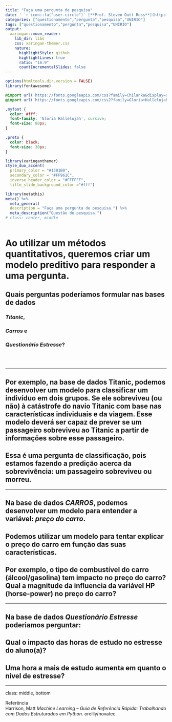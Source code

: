 ```yaml
---
title: "Faça uma pergunta de pesquisa"
date: ' `r icon::fa("user-circle")` [**Prof. Steven Dutt Ross**](https://steven.metodosquantitativos.com/) <br> `r icon::fa("chalkboard-teacher")` [**Atividades**](https://atividades.metodosquantitativos.com/) <br> `r icon::fa("user-graduate")` [**Aulas**](https://aulas.metodosquantitativos.com/) <br> `r icon::fa("book-reader")` [**Livro**](https://livro.metodosquantitativos.com/docs/) <br>' 
categories: ["questionamento","pergunta","pesquisa","UNIRIO"]
tags: ["questionamento","pergunta","pesquisa","UNIRIO"]
output:
  xaringan::moon_reader:
    lib_dir: libs
    css: xaringan-themer.css
    nature:
      highlightStyle: github
      highlightLines: true
      ratio: "16:9"
      countIncrementalSlides: false
---
```


```r
options(htmltools.dir.version = FALSE)
library(fontawesome)
```


```css
@import url('https://fonts.googleapis.com/css?family=Chilanka&display=swap');
@import url('https://fonts.googleapis.com/css2?family=Gloria+Hallelujah&display=swap');

.myfont {
  color: #fff;
  font-family: 'Gloria Hallelujah', cursive;
  font-size: 80px;
}

.preto {
  color: black;
  font-size: 30px;
}

```


```r
library(xaringanthemer)
style_duo_accent(
  primary_color = "#1381B0",
  secondary_color = "#FF961C",
  inverse_header_color = "#FFFFFF",
  title_slide_background_color ="#fff")
```


```r
library(metathis)
meta() %>%
  meta_general(
  description = "Faça uma pergunta de pesquisa.") %>%
  meta_description("Questão de pesquisa.")
# class: center, middle
 
```

# Ao utilizar um métodos quantitativos, queremos criar um modelo preditivo **para responder a uma pergunta**.

## Quais perguntas poderíamos formular nas bases de dados   
### *Titanic*, 
### *Carros* e 
### *Questionário Estresse*?

<br>
<br>

---

## Por exemplo, na base de dados Titanic, podemos desenvolver um modelo para classificar um indivíduo em dois grupos. Se ele sobreviveu (ou não) à catástrofe do navio Titanic com base nas características individuais e da viagem. Esse modelo deverá ser capaz de prever se um passageiro sobreviveu ao Titanic a partir de informações sobre esse passageiro.

## Essa é uma pergunta de classificação, pois estamos fazendo a predição acerca da sobrevivência: um passageiro sobreviveu ou morreu. 

---


## Na base de dados *CARROS*, podemos desenvolver um modelo para entender a variável: *preço do carro*. 

## Podemos utilizar um modelo para tentar explicar o preço do carro em função das suas características.  

## Por exemplo, o tipo de combustível do carro (álcool/gasolina) tem impacto no preço do carro? Qual a magnitude da influencia da variável HP (horse-power) no preço do carro?

---

## Na base de dados  *Questionário Estresse* poderiamos perguntar: 

## Qual o impacto das horas de estudo no estresse do aluno(a)?   
## Uma hora a mais de estudo aumenta em quanto o nível de estresse?

---
class: middle, bottom

Referência    
Harrison, Matt *Machine Learning – Guia de Referência Rápida: Trabalhando com Dados Estruturados em Python*. oreilly/novatec.
